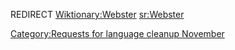 {{nolanguage/box}}
[[Category:Requests for language cleanup November]]
{{rfc|This should not be just a cros-namespace redirect}}
REDIRECT [[Wiktionary:Webster]]
[[sr:Webster]]